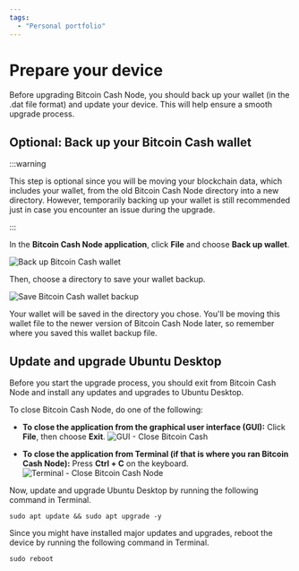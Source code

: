 ```yaml
---
tags:
  - "Personal portfolio"
---
```


# Prepare your device

Before upgrading Bitcoin Cash Node, you should back up your wallet (in the .dat file format) and update your device. This will help ensure a smooth upgrade process.

## Optional: Back up your Bitcoin Cash wallet

:::warning

This step is optional since you will be moving your blockchain data, which includes your wallet, from the old Bitcoin Cash Node directory into a new directory. However, temporarily backing up your wallet is still recommended just in case you encounter an issue during the upgrade.

:::

In the **Bitcoin Cash Node application**, click **File** and choose **Back up wallet**.

![Back up Bitcoin Cash wallet](https://github.com/josh-wong/bitcoin-cash-node-on-raspberry-pi/blob/main/docs/assets/screenshots/upgrade_bitcoin_cash_node_wallet_backup.png?raw=true)

Then, choose a directory to save your wallet backup.

![Save Bitcoin Cash wallet backup](https://github.com/josh-wong/bitcoin-cash-node-on-raspberry-pi/blob/main/docs/assets/screenshots/upgrade_bitcoin_cash_node_wallet_backup_save.png?raw=true)

Your wallet will be saved in the directory you chose. You'll be moving this wallet file to the newer version of Bitcoin Cash Node later, so remember where you saved this wallet backup file.

## Update and upgrade Ubuntu Desktop

Before you start the upgrade process, you should exit from Bitcoin Cash Node and install any updates and upgrades to Ubuntu Desktop.

To close Bitcoin Cash Node, do one of the following:

- **To close the application from the graphical user interface (GUI):** Click **File**, then choose **Exit**.
![GUI - Close Bitcoin Cash](https://github.com/josh-wong/bitcoin-cash-node-on-raspberry-pi/blob/main/docs/assets/screenshots/upgrade_bitcoin_cash_node_close_gui.png?raw=true)

- **To close the application from Terminal (if that is where you ran Bitcoin Cash Node):** Press **Ctrl + C** on the keyboard.
![Terminal - Close Bitcoin Cash Node](https://github.com/josh-wong/bitcoin-cash-node-on-raspberry-pi/blob/main/docs/assets/screenshots/upgrade_bitcoin_cash_node_close_terminal.png?raw=true)

Now, update and upgrade Ubuntu Desktop by running the following command in Terminal.

```console
sudo apt update && sudo apt upgrade -y
```

Since you might have installed major updates and upgrades, reboot the device by running the following command in Terminal.

```console
sudo reboot
```
